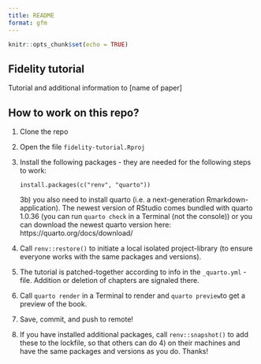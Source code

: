```yaml
---
title: README
format: gfm
---
```


```r
knitr::opts_chunk$set(echo = TRUE)
```

## Fidelity tutorial

Tutorial and additional information to [name of paper]

## How to work on this repo? 

1) Clone the repo 

2) Open the file `fidelity-tutorial.Rproj`

3) Install the following packages - they are needed for the following steps to work:

   `install.packages(c("renv", "quarto"))`  
   
   
   3b) you also need to install quarto (i.e. a next-generation Rmarkdown-application). 
   The newest version of RStudio comes bundled with quarto 1.0.36 
    (you can run `quarto check` in a Terminal (not the console)) or you can download the   newest quarto version here:  
  https://quarto.org/docs/download/

4) Call `renv::restore()` to initiate a local isolated project-library (to ensure 
  everyone works with the same packages and versions).

5) The tutorial is patched-together according to info in the `_quarto.yml` -file.
  Addition or deletion of chapters are signaled there. 
 
6) Call `quarto render` in a Terminal to render and `quarto preview`to get a preview of the book.  

7) Save, commit, and push to remote! 

8) If you have installed additional packages, call `renv::snapshot()` to add these to the lockfile, so that others can do 4) on their machines and have the same packages and versions as you do. Thanks! 
